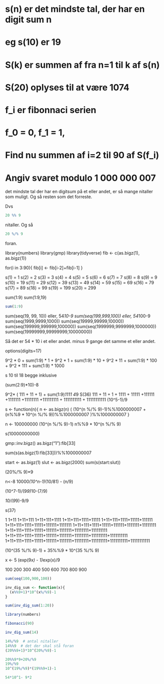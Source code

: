 # s(n) er det mindste tal, der har en digit sum n
# 
# eg s(10) er 19
# 
# S(k) er summen af fra n=1 til k af s(n)
# 
# S(20) oplyses til at være 1074
# 
# f_i er fibonnaci serien
# f_0 = 0, f_1 = 1, 
# 
# Find nu summen af i=2 til 90 af S(f_i)
# Angiv svaret modulo 1 000 000 007

det mindste tal der har en digitsum på et eller andet, er så mange nitaller som muligt. 
Og så resten som det forreste. 

Dvs 
```r
20 %% 9
```

nitaller.
Og så

```r
20 %/% 9
```

foran.




library(numbers)
library(gmp)
library(tidyverse)
fib <- c(as.bigz(1), as.bigz(1))

for(i in 3:90){
  fib[i] <- fib[i-2]+fib[i-1]
}


s(1) = 1
s(2) = 2
s(3) = 3
s(4) = 4
s(5) = 5
s(6) = 6
s(7) = 7
s(8) = 8
s(9) = 9
s(10) = 19
s(11) = 29
s(12) = 39
s(13) = 49
s(14) = 59
s(15) = 69
s(16) = 79
s(17) = 89
s(18) = 99
s(19) = 199
s(20) = 299



sum(1:9)
sum(1:9,19)

```r
sum(1:9)
```

sum(seq(19, 99, 10))
eller, 54*10-9
sum(seq(199,999,100))
eller, 54*100-9
sum(seq(1999,9999,1000))
sum(seq(19999,99999,10000))
sum(seq(199999,999999,100000))
sum(seq(1999999,9999999,1000000))
sum(seq(19999999,99999999,10000000))


Så det er 54 * 10 i et eller andet. minus 9 gange det samme et eller andet.


options(digits=17)

9^2 *   0 + sum(1:9) * 1 +
9^2 *   1 + sum(1:9) * 10 +
9^2 *  11 + sum(1:9) * 100 + 
9^2 * 111 + sum(1:9) * 1000 

s 10 til 18 begge inklusive

(sum(2:9)*10)-8

9^2* ( 111 + 11 + 1) + sum(1:9)*1111
4*9
S(36)
111 + 11 + 1 + 1111 + 11111 +111111 +1111111  +11111111 +111111111 + 1111111111  + 11111111111
(10^5-1)/9


s <- function(n){
  n <- as.bigz(n)
  (
    (10^(n %/% 9)-1)%%1000000007 + 
    (n%%9 * 10^(n %/% 9))%%1000000007
  )%%1000000007
}

n <- 100000000
(10^(n %/% 9)-1)
n%%9 * 10^(n %/% 9)

s(10000000000)


gmp::inv.bigz()
as.bigz("1"):fib[33]

sum(s(as.bigz(1):fib[33]))%%1000000007

start <- as.bigz(1)
slut <- as.bigz(2000)
sum(s(start:slut))



(20%/% 9)*9

n<-8
10000*(10^n-1)*(10/81) - (n/9)



(10^7-1)/(9*9)*10-(7/9)

*10/(9*9)-9/9

s(37)

1
1+11
1+11+111
1+11+111+1111
1+11+111+1111+11111
1+11+111+1111+11111+111111
1+11+111+1111+11111+111111+1111111
1+11+111+1111+11111+111111+1111111+11111111
1+11+111+1111+11111+111111+1111111+11111111+111111111
1+11+111+1111+11111+111111+1111111+11111111+111111111+1111111111
1+11+111+1111+11111+111111+1111111+11111111+111111111+1111111111+11111111111

(10^(35 %/% 9)-1) + 35%%9 * 10^(35 %/% 9)

x <- 5
(exp(9*x) - 1)*exp(x)/9



100
200
300
400
500
600
700
800
900

```r
sum(seq(100,900,100))
```




```r

inv_dig_sum <- function(x){
  (x%%9+1)*10^(x%/%9)-1  
}

sum(inv_dig_sum(1:20))

library(numbers)

fibonacci(90)

inv_dig_sum(14)

14%/%9  # antal nitaller
14%%9  # det der skal stå foran
(20%%9+1)*10^(20%/%9)-1

20%%9*9+20%/%9
19%/%9
10^(19%/%9)*(19%%9+1)-1
```


```r
54*10^1- 9*2
```